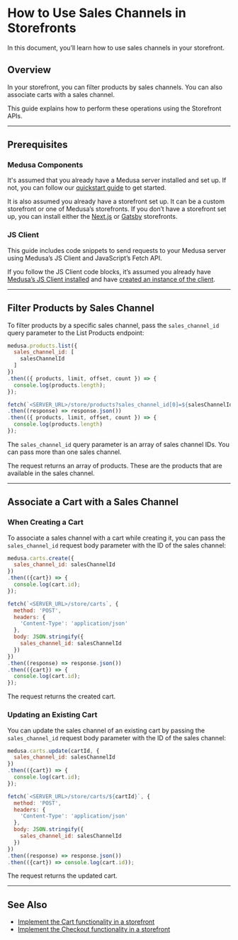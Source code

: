 
# How to Use Sales Channels in Storefronts

In this document, you’ll learn how to use sales channels in your storefront.

## Overview

In your storefront, you can filter products by sales channels. You can also associate carts with a sales channel.

This guide explains how to perform these operations using the Storefront APIs.

---

## Prerequisites

### Medusa Components

It's assumed that you already have a Medusa server installed and set up. If not, you can follow our [quickstart guide](../../quickstart/quick-start.mdx) to get started.

It is also assumed you already have a storefront set up. It can be a custom storefront or one of Medusa’s storefronts. If you don’t have a storefront set up, you can install either the [Next.js](../../starters/nextjs-medusa-starter.mdx) or [Gatsby](../../starters/gatsby-medusa-starter.mdx) storefronts.

### JS Client

This guide includes code snippets to send requests to your Medusa server using Medusa’s JS Client and JavaScript’s Fetch API.

If you follow the JS Client code blocks, it’s assumed you already have [Medusa’s JS Client installed](../../js-client/overview.md) and have [created an instance of the client](../../js-client/overview.md#configuration).

---

## Filter Products by Sales Channel

To filter products by a specific sales channel, pass the `sales_channel_id` query parameter to the List Products endpoint:

<Tabs groupId="request-type" wrapperClassName="code-tabs">
<TabItem value="client" label="Medusa JS Client" default>

```jsx
medusa.products.list({
  sales_channel_id: [
    salesChannelId
  ]
})
.then(({ products, limit, offset, count }) => {
  console.log(products.length);
});
```

</TabItem>
<TabItem value="fetch" label="Fetch API">

```jsx
fetch(`<SERVER_URL>/store/products?sales_channel_id[0]=${salesChannelId}`)
.then((response) => response.json())
.then(({ products, limit, offset, count }) => {
  console.log(products.length)
});
```

</TabItem>
</Tabs>

The `sales_channel_id` query parameter is an array of sales channel IDs. You can pass more than one sales channel.

The request returns an array of products. These are the products that are available in the sales channel.

---

## Associate a Cart with a Sales Channel

### When Creating a Cart

To associate a sales channel with a cart while creating it, you can pass the `sales_channel_id` request body parameter with the ID of the sales channel:

<Tabs groupId="request-type" wrapperClassName="code-tabs">
<TabItem value="client" label="Medusa JS Client" default>


```jsx
medusa.carts.create({
  sales_channel_id: salesChannelId
})
.then(({cart}) => {
  console.log(cart.id);
});
```

</TabItem>
<TabItem value="fetch" label="Fetch API">

```jsx
fetch(`<SERVER_URL>/store/carts`, {
  method: 'POST',
  headers: {
    'Content-Type': 'application/json'
  },
  body: JSON.stringify({
    sales_channel_id: salesChannelId
  })
})
.then((response) => response.json())
.then(({cart}) => {
  console.log(cart.id);
});
```

</TabItem>
</Tabs>

The request returns the created cart.

### Updating an Existing Cart

You can update the sales channel of an existing cart by passing the `sales_channel_id` request body parameter with the ID of the sales channel:

<Tabs groupId="request-type" wrapperClassName="code-tabs">
<TabItem value="client" label="Medusa JS Client" default>

```jsx
medusa.carts.update(cartId, {
  sales_channel_id: salesChannelId
})
.then(({cart}) => {
  console.log(cart.id);
});
```

</TabItem>
<TabItem value="fetch" label="Fetch API">

```jsx
fetch(`<SERVER_URL>/store/carts/${cartId}`, {
  method: 'POST',
  headers: {
    'Content-Type': 'application/json'
  },
  body: JSON.stringify({
    sales_channel_id: salesChannelId
  })
})
.then((response) => response.json())
.then(({cart}) => console.log(cart.id));
```

</TabItem>
</Tabs>

The request returns the updated cart.

---

## See Also

- [Implement the Cart functionality in a storefront](../../guides/carts-in-medusa.mdx)
- [Implement the Checkout functionality in a storefront](./how-to-implement-checkout-flow.mdx)
